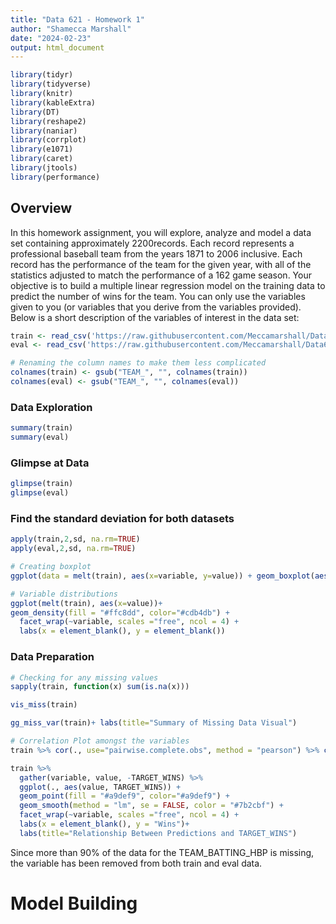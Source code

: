 ```yaml
---
title: "Data 621 - Homework 1"
author: "Shamecca Marshall"
date: "2024-02-23"
output: html_document
---
```



```r
library(tidyr)
library(tidyverse)
library(knitr)
library(kableExtra)
library(DT)
library(reshape2)
library(naniar) 
library(corrplot) 
library(e1071) 
library(caret)
library(jtools)
library(performance)
```


## Overview
  In this homework assignment, you will explore, analyze and model a data set containing approximately 2200records. Each record represents a professional baseball team from the years 1871 to 2006 inclusive. Each record
has the performance of the team for the given year, with all of the statistics adjusted to match the performance of
a 162 game season.
  Your objective is to build a multiple linear regression model on the training data to predict the number of wins
for the team. You can only use the variables given to you (or variables that you derive from the variables
provided). Below is a short description of the variables of interest in the data set:

```r
train <- read_csv('https://raw.githubusercontent.com/Meccamarshall/Data621/main/Homework1/moneyball-training-data.csv', col_names = TRUE)[,-1] 
eval <- read_csv('https://raw.githubusercontent.com/Meccamarshall/Data621/main/Homework1/moneyball-evaluation-data.csv',col_names=TRUE)[,-1] 

# Renaming the column names to make them less complicated
colnames(train) <- gsub("TEAM_", "", colnames(train))
colnames(eval) <- gsub("TEAM_", "", colnames(eval))
```

### Data Exploration
```r
summary(train)
summary(eval)
```

### Glimpse at Data
```r
glimpse(train)
glimpse(eval)
```

### Find the standard deviation for both datasets
```r
apply(train,2,sd, na.rm=TRUE)
apply(eval,2,sd, na.rm=TRUE)
```

```r
# Creating boxplot
ggplot(data = melt(train), aes(x=variable, y=value)) + geom_boxplot(aes(color=variable)) + coord_flip() + labs(title="BoxPlot for all variables")
```

```r
# Variable distributions
ggplot(melt(train), aes(x=value))+
geom_density(fill = "#ffc8dd", color="#cdb4db") + 
  facet_wrap(~variable, scales ="free", ncol = 4) +
  labs(x = element_blank(), y = element_blank())
```

### Data Preparation
```r
# Checking for any missing values
sapply(train, function(x) sum(is.na(x)))
```
```r
vis_miss(train)
```

```r
gg_miss_var(train)+ labs(title="Summary of Missing Data Visual")
```

```r
# Correlation Plot amongst the variables
train %>% cor(., use="pairwise.complete.obs", method = "pearson") %>% corrplot(.,method = "color", type= "upper", tl.col="black", diag=TRUE , number.cex = 0.5, addCoef.col = 'black', tl.srt=50, col=colorRampPalette(c("#9c89b8","#f0a6ca","#b8bedd"))(200))
```
```r
train %>%
  gather(variable, value, -TARGET_WINS) %>%
  ggplot(., aes(value, TARGET_WINS)) + 
  geom_point(fill = "#a9def9", color="#a9def9") + 
  geom_smooth(method = "lm", se = FALSE, color = "#7b2cbf") + 
  facet_wrap(~variable, scales ="free", ncol = 4) +
  labs(x = element_blank(), y = "Wins")+
  labs(title="Relationship Between Predictions and TARGET_WINS")
```

Since more than 90% of the data for the TEAM_BATTING_HBP is missing, the variable has been removed from both train and eval data. 

# Model Building
```r

```